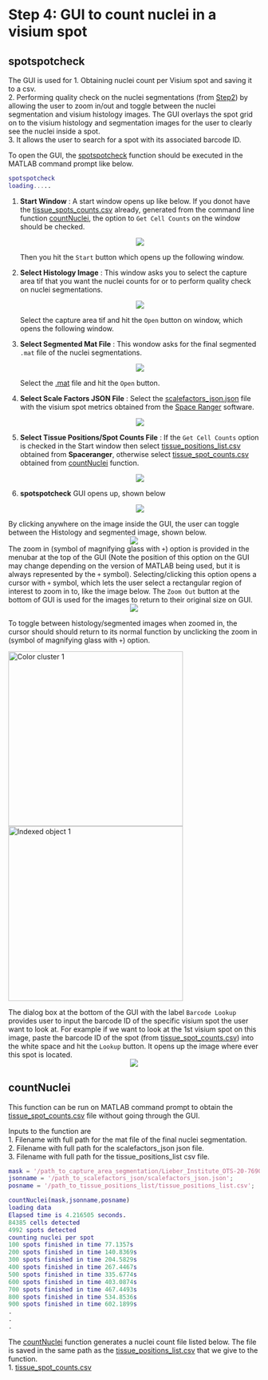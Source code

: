 # Step 4: GUI to count nuclei in a visium spot

## spotspotcheck

The GUI is used for
1. Obtaining nuclei count per Visium spot and saving it to a csv.  
2. Performing quality check on the nuclei segmentations (from [Step2](http://research.libd.org/VistoSeg/step-2-nuclei-segmentation-of-individual-capture-areas-images.html)) by allowing the user to zoom in/out and toggle between the nuclei segmentation and visium histology images. The GUI overlays the spot grid on to the visium histology and segmentation images for the user to clearly see the nuclei inside a spot.  
3. It allows the user to search for a spot with its associated barcode ID.

To open the GUI, the [spotspotcheck](https://github.com/LieberInstitute/VistoSeg/blob/main/code/spotspotcheck.m) function should be executed in the MATLAB command prompt like below.

```MATLAB
spotspotcheck
loading.....
```

1. **Start Window** : A start window opens up like below. If you donot have the [tissue_spots_counts.csv](https://github.com/LieberInstitute/VistoSeg/blob/main/pipeline_outputs/spotspotcheck/tissue_spot_counts.csv) already, generated from the command line function [countNuclei](https://github.com/LieberInstitute/VistoSeg/blob/main/code/countNuclei.m), the option to `Get Cell Counts` on the window should be checked.
<center>
![](images/start.png) 
</center>
Then you hit the `Start` button which opens up the following window.

2. **Select Histology Image** : This window asks you to select the capture area tif that you want the nuclei counts for or to perform quality check on nuclei segmentations.
<center>
![](images/Select Histology Image.png) 
</center>
Select the capture area tif and hit the `Open` button on window, which opens the following window.

3. **Select Segmented Mat File** : This wondow asks for the final segmented `.mat` file of the nuclei segmentations.
<center>
![](images/Select segmentation.png) 
</center>
Select the [.mat](https://github.com/LieberInstitute/VistoSeg/blob/main/pipeline_outputs/refineVNS/Liebert_Institute_OTS-20-7690_rush_anterior_A1_nuclei.mat) file and hit the `Open` button.

4. **Select Scale Factors JSON File** : Select the [scalefactors_json.json](https://github.com/LieberInstitute/VistoSeg/blob/main/pipeline_outputs/spaceranger/scalefactors_json.json) file with the visium spot metrics obtained from the [Space Ranger](https://support.10xgenomics.com/spatial-gene-expression/software/pipelines/latest/what-is-space-ranger) software.
<center>
![](images/select json.png) 
</center>

5. **Select Tissue Positions/Spot Counts File** : If the `Get Cell Counts` option is checked in the Start window then select [tissue_positions_list.csv](https://github.com/LieberInstitute/VistoSeg/blob/main/pipeline_outputs/spaceranger/tissue_positions_list.csv) obtained from **Spaceranger**, otherwise select [tissue_spot_counts.csv](https://github.com/LieberInstitute/VistoSeg/blob/main/pipeline_outputs/spotspotcheck/tissue_spot_counts.csv) obtained from [countNuclei](https://github.com/LieberInstitute/VistoSeg/blob/main/code/countNuclei.m) function.
<center>
![](images/select spot counts.png) 
</center>


6. **spotspotcheck** GUI opens up, shown below
<center>
![](images/spotspotcheck.png) 
</center>

By clicking anywhere on the image inside the GUI, the user can toggle between the Histology and segmented image, shown below.
<center>
![](images/spotspotcheck BW.png) 
</center>

The zoom in (symbol of magnifying glass with `+`) option is provided in the menubar at the top of the GUI (Note the position of this option on the GUI may change depending on the version of MATLAB being used, but it is always represented by the `+` symbol). Selecting/clicking this option opens a cursor with `+` symbol, which lets the user select a rectangular region of interest to zoom in to, like the image below. The `Zoom Out` button at the bottom of GUI is used for the images to return to their original size on GUI.
<center>
![](images/zoom in 1.png) 
</center>

To toggle between histology/segmented images when zoomed in, the cursor should should return to its normal function by unclicking the zoom in (symbol of magnifying glass with `+`) option.

<img src="images/zoom in 2.png" title="Color cluster 1" width="350"/> <img src="images/zoom in 2 BW.png" title="Indexed object 1" width="350"/> 

The dialog box at the bottom of the GUI with the label `Barcode Lookup` provides user to input the barcode ID of the specific visium spot the user want to look at. For example if we want to look at the 1st visium spot on this image, paste the barcode ID of the spot (from [tissue_spot_counts.csv](https://github.com/LieberInstitute/VistoSeg/blob/main/pipeline_outputs/spotspotcheck/tissue_spot_counts.csv)) into the white space and hit the `Lookup` button. It opens up the image where ever this spot is located.
<center>
![](images/Barcode ID.png) 
</center>

## countNuclei

This function can be run on MATLAB command prompt to obtain the [tissue_spot_counts.csv](https://github.com/LieberInstitute/VistoSeg/blob/main/pipeline_outputs/spotspotcheck/tissue_spot_counts.csv) file without going through the GUI.

Inputs to the function are  
1. Filename with full path for the mat file of the final nuclei segmentation.  
2. Filename with full path for the scalefactors_json json file.  
3. Filename with full path for the tissue_positions_list csv file.

```MATLAB
mask = '/path_to_capture_area_segmentation/Lieber_Institute_OTS-20-7690_rush_anterior_A1_nuclei.mat';
jsonname = '/path_to_scalefactors_json/scalefactors_json.json';
posname = '/path_to_tissue_positions_list/tissue_positions_list.csv';

countNuclei(mask,jsonname,posname)  
loading data
Elapsed time is 4.216505 seconds.
84385 cells detected
4992 spots detected
counting nuclei per spot
100 spots finished in time 77.1357s
200 spots finished in time 140.8369s
300 spots finished in time 204.5829s
400 spots finished in time 267.4467s
500 spots finished in time 335.6774s
600 spots finished in time 403.0874s
700 spots finished in time 467.4493s
800 spots finished in time 534.8536s
900 spots finished in time 602.1899s
.
.
.
```

The  [countNuclei](https://github.com/LieberInstitute/VistoSeg/blob/main/code/countNuclei.m) function generates a nuclei count file listed below. The file is saved in the same path as the [tissue_positions_list.csv](https://github.com/LieberInstitute/VistoSeg/blob/main/pipeline_outputs/spaceranger/tissue_positions_list.csv) that we give to the function.  
1.  [tissue_spot_counts.csv](https://github.com/LieberInstitute/VistoSeg/blob/main/pipeline_outputs/spotspotcheck/tissue_spot_counts.csv)





